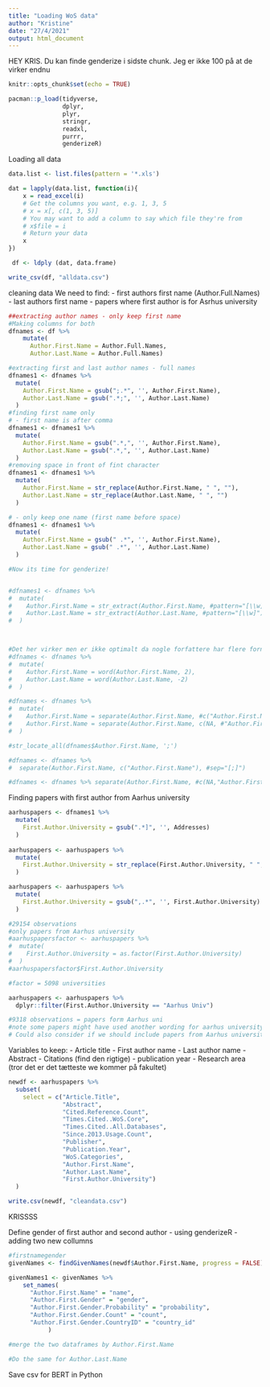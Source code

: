 ```yaml
---
title: "Loading WoS data"
author: "Kristine"
date: "27/4/2021"
output: html_document
---
```


HEY KRIS. Du kan finde genderize i sidste chunk. Jeg er ikke 100 på at de virker endnu

```r
knitr::opts_chunk$set(echo = TRUE)
```

```r
pacman::p_load(tidyverse,
               dplyr,
               plyr,
               stringr,
               readxl,
               purrr,
               genderizeR)

```

Loading all data
```r
data.list <- list.files(pattern = '*.xls')

dat = lapply(data.list, function(i){
    x = read_excel(i)
    # Get the columns you want, e.g. 1, 3, 5
    # x = x[, c(1, 3, 5)]
    # You may want to add a column to say which file they're from
    # x$file = i
    # Return your data
    x
})

 df <- ldply (dat, data.frame)

write_csv(df, "alldata.csv") 
```


cleaning data
We need to find:
- first authors first name (Author.Full.Names)
- last authors first name
- papers where first author is for Asrhus university
```r
##extracting author names - only keep first name
#Making columns for both
dfnames <- df %>% 
    mutate(
      Author.First.Name = Author.Full.Names,
      Author.Last.Name = Author.Full.Names)

#extracting first and last author names - full names 
dfnames1 <- dfnames %>%
  mutate(
    Author.First.Name = gsub(";.*", '', Author.First.Name),
    Author.Last.Name = gsub(".*;", '', Author.Last.Name)
  )
#finding first name only
# - first name is after comma
dfnames1 <- dfnames1 %>%
  mutate(
    Author.First.Name = gsub(".*,", '', Author.First.Name),
    Author.Last.Name = gsub(".*,", '', Author.Last.Name)
  )
#removing space in front of fint character
dfnames1 <- dfnames1 %>%
  mutate(
    Author.First.Name = str_replace(Author.First.Name, " ", ""),
    Author.Last.Name = str_replace(Author.Last.Name, " ", "")
  )

# - only keep one name (first name before space)
dfnames1 <- dfnames1 %>%
  mutate(
    Author.First.Name = gsub(" .*", '', Author.First.Name),
    Author.Last.Name = gsub(" .*", '', Author.Last.Name)
  )

#Now its time for genderize!


#dfnames1 <- dfnames %>%
#  mutate(
#    Author.First.Name = str_extract(Author.First.Name, #pattern="[\\w]"),
#    Author.Last.Name = str_extract(Author.Last.Name, #pattern="[\\w]")
#  )



#Det her virker men er ikke optimalt da nogle forfattere har flere fornavne
#dfnames <- dfnames %>%
#  mutate(
#    Author.First.Name = word(Author.First.Name, 2),
#    Author.Last.Name = word(Author.Last.Name, -2)
#  )

#dfnames <- dfnames %>%
#  mutate(
#    Author.First.Name = separate(Author.First.Name, #c("Author.First.Name", NA), sep="[;]"),
#    Author.First.Name = separate(Author.First.Name, c(NA, #"Author.First.Name"), sep="[;]")
#  )

#str_locate_all(dfnames$Author.First.Name, ';')

#dfnames <- dfnames %>%
#  separate(Author.First.Name, c("Author.First.Name"), #sep="[;]")

#dfnames <- dfnames %>% separate(Author.First.Name, #c(NA,"Author.First.Name", sep=" ")
```

Finding papers with first author from Aarhus university
```r
aarhuspapers <- dfnames1 %>%
  mutate(
    First.Author.University = gsub(".*]", '', Addresses)
  )
   
aarhuspapers <- aarhuspapers %>%
  mutate(
    First.Author.University = str_replace(First.Author.University, " ", "")
  ) 

aarhuspapers <- aarhuspapers %>%
  mutate(
    First.Author.University = gsub(",.*", '', First.Author.University)
  )

#29154 observations
#only papers from Aarhus university
#aarhuspapersfactor <- aarhuspapers %>%
#  mutate(
#    First.Author.University = as.factor(First.Author.University)
#  )
#aarhuspapersfactor$First.Author.University

#factor = 5098 universities

aarhuspapers <- aarhuspapers %>%
  dplyr::filter(First.Author.University == "Aarhus Univ")

#9318 observations = papers form Aarhus uni 
#note some papers might have used another wording for aarhus university e.g University Aarhus - these are not included as I only eyeballed 3 or something
# Could also consider if we should include papers from Aarhus universit hospital
```


Variables to keep:
- Article title
- First author name
- Last author name
- Abstract
- Citations (find den rigtige)
- publication year
- Research area (tror det er det tætteste we kommer på fakultet)

```r
newdf <- aarhuspapers %>%
  subset(
    select = c("Article.Title",
               "Abstract",
               "Cited.Reference.Count",
               "Times.Cited..WoS.Core",
               "Times.Cited..All.Databases",
               "Since.2013.Usage.Count",
               "Publisher",
               "Publication.Year",
               "WoS.Categories",
               "Author.First.Name",
               "Author.Last.Name",
               "First.Author.University")
  )

write.csv(newdf, "cleandata.csv")

```

KRISSSS 

Define gender of first author and second author
- using genderizeR
- adding two new collumns
```r


#firstnamegender
givenNames <- findGivenNames(newdf$Author.First.Name, progress = FALSE)

givenNames1 <- givenNames %>%
    set_names(
      "Author.First.Name" = "name",
      "Author.First.Gender" = "gender",
      "Author.First.Gender.Probability" = "probability",
      "Author.First.Gender.Count" = "count",
      "Author.First.Gender.CountryID" = "country_id"
           )

#merge the two dataframes by Author.First.Name

#Do the same for Author.Last.Name

```

Save csv for BERT in Python

